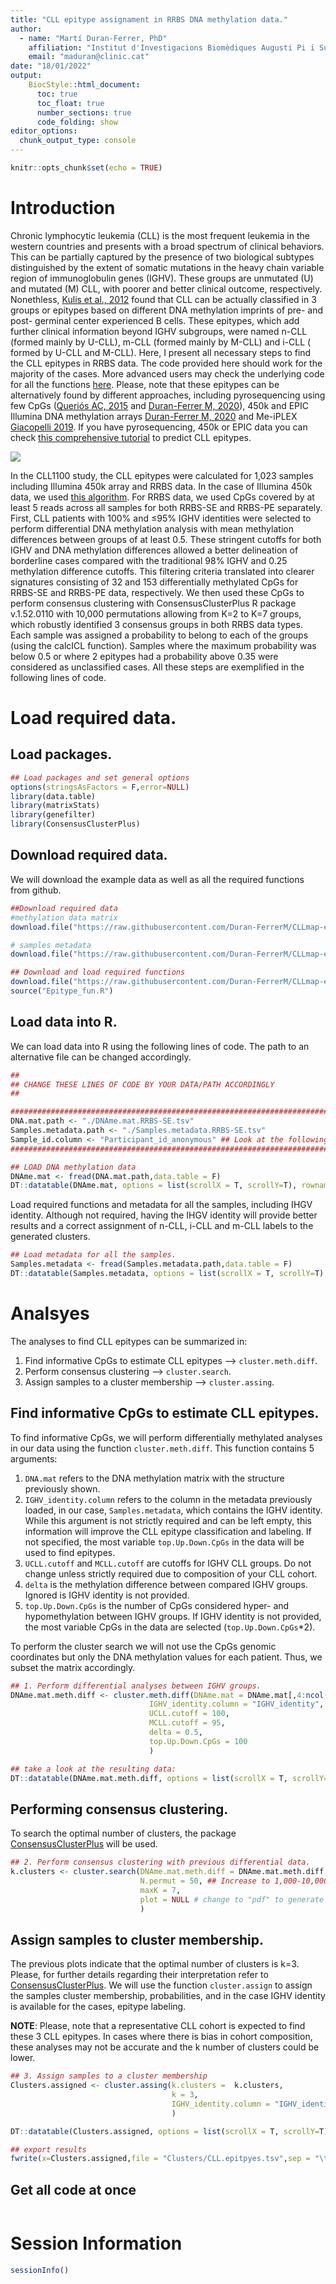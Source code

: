 ```yaml
---
title: "CLL epitype assignament in RRBS DNA methylation data."
author: 
  - name: "Martí Duran-Ferrer, PhD"
    affiliation: "Institut d'Investigacions Biomèdiques Augusti Pi i Sunyer (IDIBAPS), Barcelona, Spain."
    email: "maduran@clinic.cat"
date: "18/01/2022"
output: 
    BiocStyle::html_document:
      toc: true
      toc_float: true
      number_sections: true
      code_folding: show
editor_options: 
  chunk_output_type: console
---
```


```r
knitr::opts_chunk$set(echo = TRUE)
```

# Introduction
Chronic lymphocytic leukemia (CLL) is the most frequent leukemia in the western countries and presents with a broad spectrum of clinical behaviors. This can be partially captured by the presence of two biological subtypes distinguished by the extent of somatic mutations in the heavy chain variable region of immunoglobulin genes (IGHV). These groups are unmutated (U) and mutated (M) CLL, with poorer and better clinical outcome, respectively. Nonethless, [Kulis et al., 2012](https://www.nature.com/articles/ng.2443) found that CLL can be actually classified in 3 groups or epitypes based on different DNA methylation imprints of pre- and post- germinal center experienced B cells. These epitypes, which add further clinical information beyond IGHV subgroups, were named n-CLL (formed mainly by U-CLL), m-CLL (formed mainly by M-CLL) and i-CLL ( formed by U-CLL and M-CLL). Here, I present all necessary steps to find the CLL epitypes in RRBS data. The code provided here should work for the majority of the cases. More advanced users may check the underlying code for all the functions [here](https://github.com/Duran-FerrerM/CLLmap-epigenetics/raw/master/code/Epitype_fun.R). Please, note that these epitypes can be alternatively found by different approaches, including pyrosequencing using few CpGs ([Queriós AC, 2015](https://www.nature.com/articles/leu2014252) and [Duran-Ferrer M, 2020](https://www.nature.com/articles/s43018-020-00131-2)), 450k and EPIC Illumina DNA methylation arrays [Duran-Ferrer M, 2020](https://www.nature.com/articles/s43018-020-00131-2) and Me-iPLEX [Giacopelli 2019](https://ashpublications.org/blood/article/134/8/688/260758/Developmental-subtypes-assessed-by-DNA-methylation). If you have pyrosequencing, 450k or EPIC data you can check [this comprehensive tutorial](https://duran-ferrerm.github.io/Pan-B-cell-methylome/B.cell.tumor.classifier.html) to predict CLL epitypes.

![](../images/Epitypes.png)

In the CLL1100 study, the CLL epitypes were calculated for 1,023 samples including Illumina 450k array and RRBS data. In the case of Illumina 450k data, we used [this algorithm](https://duran-ferrerm.github.io/Pan-B-cell-methylome/B.cell.tumor.classifier.html). For RRBS data, we used CpGs covered by at least 5 reads across all samples for both RRBS-SE and RRBS-PE separately. First, CLL patients with 100% and ≤95% IGHV identities were selected to perform differential DNA methylation analysis with mean methylation differences between groups of at least 0.5. These stringent cutoffs for both IGHV and DNA methylation differences allowed a better delineation of borderline cases compared with the traditional 98% IGHV and 0.25 methylation difference cutoffs. This filtering criteria translated into clearer signatures consisting of 32 and 153 differentially methylated CpGs for RRBS-SE and RRBS-PE data, respectively. We then used these CpGs to perform consensus clustering with ConsensusClusterPlus R package v.1.52.0110 with 10,000 permutations allowing from K=2 to K=7 groups, which robustly identified 3 consensus groups in both RRBS data types. Each sample was assigned a probability to belong to each of the groups (using the calcICL function). Samples where the maximum probability was below 0.5 or where 2 epitypes had a probability above 0.35 were considered as unclassified cases. All these steps are exemplified in the following lines of code.

# Load required data.

## Load packages.
```r

## Load packages and set general options
options(stringsAsFactors = F,error=NULL)
library(data.table)
library(matrixStats)
library(genefilter)
library(ConsensusClusterPlus)

```

## Download required data.

We will download the example data as well as all the required functions from github.

```r

##Download required data
#methylation data matrix
download.file("https://raw.githubusercontent.com/Duran-FerrerM/CLLmap-epigenetics/main/data/DNAme.mat.RRBS-SE.tsv", destfile = "DNAme.mat.RRBS-SE.tsv", method="libcurl")

# samples metadata
download.file("https://raw.githubusercontent.com/Duran-FerrerM/CLLmap-epigenetics/main/data/Samples.metadata.RRBS-SE.tsv", destfile = "Samples.metadata.RRBS-SE.tsv", method="libcurl")

## Download and load required functions
download.file("https://raw.githubusercontent.com/Duran-FerrerM/CLLmap-epigenetics/main/code/Epitype_fun.R", destfile = "Epitype_fun.R", method="libcurl")
source("Epitype_fun.R")

```

## Load data into R.
We can load data into R using the following lines of code. The path to an alternative file can be changed accordingly.

```r

##
## CHANGE THESE LINES OF CODE BY YOUR DATA/PATH ACCORDINGLY
##

####################################################################################################
DNA.mat.path <- "./DNAme.mat.RRBS-SE.tsv"
Samples.metadata.path <- "./Samples.metadata.RRBS-SE.tsv"
Sample_id.column <- "Participant_id_anonymous" ## Look at the following section where matrix containing sample metadata shows the column is named like this.
####################################################################################################

## LOAD DNA methylation data
DNAme.mat <- fread(DNA.mat.path,data.table = F)
DT::datatable(DNAme.mat, options = list(scrollX = T, scrollY=T), rownames = F)

```

Load required functions and metadata for all the samples, including IHGV identity. Although not required, having the IHGV identity will provide better results and a correct assignment of n-CLL, i-CLL and m-CLL labels to the generated clusters.

```r

## Load metadata for all the samples.
Samples.metadata <- fread(Samples.metadata.path,data.table = F)
DT::datatable(Samples.metadata, options = list(scrollX = T, scrollY=T), rownames = F)

```

# Analsyes

The analyses to find CLL epitypes can be summarized in:

1. Find informative CpGs to estimate CLL epitypes --> `cluster.meth.diff`.
2. Perform consensus clustering --> `cluster.search`.
3. Assign samples to a cluster membership --> `cluster.assing`.

## Find informative CpGs to estimate CLL epitypes.

To find informative CpGs, we will perform differentially methylated analyses in our data using the function `cluster.meth.diff`. This function contains 5 arguments:

1. `DNA.mat` refers to the DNA methylation matrix with the structure previously shown.
2. `IGHV_identity.column` refers to the column in the metadata previously loaded, in our case, `Samples.metadata`, which contains the IGHV identity. While this argument is not strictly required and can be left empty, this information will improve the CLL epitype classification and labeling. If not specified, the most variable `top.Up.Down.CpGs` in the data will be used to find epitypes.
3. `UCLL.cutoff` and `MCLL.cutoff` are cutoffs for IGHV CLL groups. Do not change unless strictly required due to composition of your CLL cohort.
4. `delta` is the methylation difference between compared IGHV groups. Ignored is IGHV identity is not provided.
5. `top.Up.Down.CpGs` is the number of CpGs considered hyper- and hypomethylation between IGHV groups. If IGHV identity is not provided, the most variable CpGs in the data are selected (`top.Up.Down.CpGs`*2).


To perform the cluster search we will not use the CpGs genomic coordinates but only the DNA methylation values for each patient. Thus, we subset the matrix accordingly.
```r

## 1. Perform differential analyses between IGHV groups.
DNAme.mat.meth.diff <- cluster.meth.diff(DNAme.mat = DNAme.mat[,4:ncol(DNAme.mat)], # subset of the original matrix to perform the analysis.
                               IGHV_identity.column = "IGHV_identity",
                               UCLL.cutoff = 100,
                               MCLL.cutoff = 95,
                               delta = 0.5,
                               top.Up.Down.CpGs = 100
                               )

## take a look at the resulting data:
DT::datatable(DNAme.mat.meth.diff, options = list(scrollX = T, scrollY=T), rownames = F)

```

## Performing consensus clustering.
To search the optimal number of clusters, the package [ConsensusClusterPlus](https://bioconductor.org/packages/release/bioc/html/ConsensusClusterPlus.html) will be used.

```r

## 2. Perform consensus clustering with previous differential data.
k.clusters <- cluster.search(DNAme.mat.meth.diff = DNAme.mat.meth.diff,
                             N.permut = 50, ## Increase to 1,000-10,000 for higher robustness
                             maxK = 7,
                             plot = NULL # change to "pdf" to generate a pdf report with all the plots.
                             )


```

## Assign samples to cluster membership.

The previous plots indicate that the optimal number of clusters is k=3. Please, for further details regarding their interpretation refer to [ConsensusClusterPlus](https://bioconductor.org/packages/release/bioc/html/ConsensusClusterPlus.html). We will use the function `cluster.assign` to assign the samples cluster membership, probabilities, and in the case IGHV identity is available for the cases, epitype labeling.

**NOTE**: Please, note that a representative CLL cohort is expected to find these 3 CLL epitypes. In cases where there is bias in cohort composition, these analyses may not be accurate and the k number of clusters could be lower.

```r

## 3. Assign samples to a cluster membership
Clusters.assigned <- cluster.assing(k.clusters =  k.clusters,
                                    k = 3,
                                    IGHV_identity.column = "IGHV_identity"
                                    )

DT::datatable(Clusters.assigned, options = list(scrollX = T, scrollY=T), rownames = F)

## export results
fwrite(x=Clusters.assigned,file = "Clusters/CLL.epitpyes.tsv",sep = "\t",na = "NA")

```

## Get all code at once
```r
```

# Session Information

```r

sessionInfo()

```


